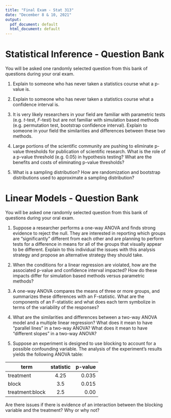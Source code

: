 ```yaml
---
title: "Final Exam - Stat 313"
date: "December 8 & 10, 2021"
output:
  pdf_document: default
  html_document: default
---
```


# Statistical Inference - Question Bank 

You will be asked one randomly selected question from this bank of questions
during your oral exam. 

\vspace{0.25cm}

1. Explain to someone who has never taken a statistics course what a p-value is. 

\vspace{0.25cm}

2. Explain to someone who has never taken a statistics course what a confidence
interval is. 

\vspace{0.25cm}

3. It is very likely researchers in your field are familiar with parametric
tests (e.g. $t$-test, $F$-test) but are not familiar with simulation based
methods (e.g. permutation test, bootstrap confidence interval). Explain to
someone in your field the similarities and differences between these two
methods. 

\vspace{0.25cm}

4. Large portions of the scientific community are pushing to eliminate p-value
thresholds for publication of scientific research. What is the role of a p-value
threshold (e.g. 0.05) in hypothesis testing? What are the benefits and costs of
eliminating p-value thresholds? 

\vspace{0.25cm}

5. What is a sampling distribution? How are randomization and bootstrap
distributions used to approximate a sampling distribution? 


\vspace{0.25cm}

# Linear Models - Question Bank

You will be asked one randomly selected question from this bank of questions
during your oral exam. 

\vspace{0.25cm}

1. Suppose a researcher performs a one-way ANOVA and finds strong evidence to
reject the null. They are interested in reporting which groups are
"significantly" different from each other and are planning to perform tests for
a difference in means for all of the groups that visually appear to be different.
Explain to this individual the issues with this analysis strategy and propose an
alternative strategy they should take. 

\vspace{0.25cm}

2. When the conditions for a linear regression are violated, how are the
associated p-value and confidence interval impacted? How do these impacts differ
for simulation based methods versus parametric methods? 

\vspace{0.25cm}

3. A one-way ANOVA compares the means of three or more groups, and summarizes
these differences with an F-statistic. What are the components of an F-statistic
and what does each term symbolize in terms of the variability of the responses? 

\vspace{0.25cm}

4. What are the similarities and differences between a two-way ANOVA model and a
multiple linear regression? What does it mean to have "parallel lines" in a
two-way ANOVA? What does it mean to have "different slopes" in a two-way ANOVA?  

\vspace{0.25cm}

5. Suppose an experiment is designed to use blocking to account for a possible
confounding variable. The analysis of the experiment's results yields the
following ANOVA table: 

| term            | statistic     | p-value|
| --------------- |:-------------:| ------:|
| treatment       | 4.25          | 0.035  |
| block           | 3.5           | 0.015  |
| treatment:block | 2.5           | 0.00   |

Are there issues if there is evidence of an interaction between the blocking
variable and the treatment? Why or why not? 


